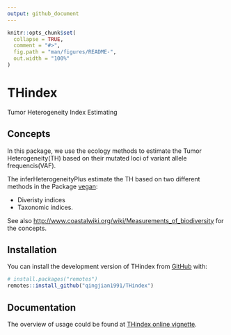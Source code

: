 ```yaml
---
output: github_document
---
```


<!-- README.md is generated from README.Rmd. Please edit that file -->

```r
knitr::opts_chunk$set(
  collapse = TRUE,
  comment = "#>",
  fig.path = "man/figures/README-",
  out.width = "100%"
)
```

# THindex

Tumor Heterogeneity Index Estimating

## Concepts

In this package, we use the ecology methods to estimate the Tumor Heterogeneity(TH) based on their mutated loci of variant allele frequencis(VAF).

The inferHeterogeneityPlus estimate the TH based on two different methods in the Package [vegan](https://cran.r-project.org/web/packages/vegan/vignettes/diversity-vegan.pdf):   

* Diveristy indices
* Taxonomic indices.   
  
See also <http://www.coastalwiki.org/wiki/Measurements_of_biodiversity> for the concepts.


## Installation

You can install the development version of THindex from [GitHub](https://github.com/) with:

``` r
# install.packages("remotes")
remotes::install_github("qingjian1991/THindex")
```

## Documentation

The overview of usage could be found at [THindex online vignette](https://rpubs.com/cqj_00/THindex).


